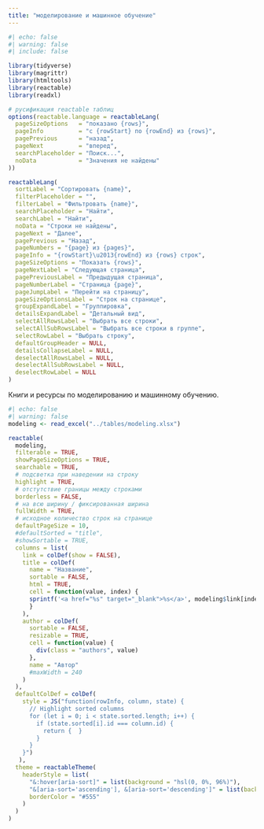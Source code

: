 ```yaml
---
title: "моделирование и машинное обучение"
---
```


```r
#| echo: false
#| warning: false
#| include: false

library(tidyverse)
library(magrittr)
library(htmltools)
library(reactable)
library(readxl)

# русификация reactable таблиц
options(reactable.language = reactableLang(
  pageSizeOptions   = "показано {rows}",
  pageInfo          = "с {rowStart} по {rowEnd} из {rows}",
  pagePrevious      = "назад",
  pageNext          = "вперед",
  searchPlaceholder = "Поиск...",
  noData            = "Значения не найдены"
))

reactableLang(
  sortLabel = "Сортировать {name}",
  filterPlaceholder = "",
  filterLabel = "Фильтровать {name}",
  searchPlaceholder = "Найти",
  searchLabel = "Найти",
  noData = "Строки не найдены",
  pageNext = "Далее",
  pagePrevious = "Назад",
  pageNumbers = "{page} из {pages}",
  pageInfo = "{rowStart}\u2013{rowEnd} из {rows} строк",
  pageSizeOptions = "Показать {rows}",
  pageNextLabel = "Следующая страница",
  pagePreviousLabel = "Предыдущая страница",
  pageNumberLabel = "Страница {page}",
  pageJumpLabel = "Перейти на страницу",
  pageSizeOptionsLabel = "Строк на странице",
  groupExpandLabel = "Группировка",
  detailsExpandLabel = "Детальный вид",
  selectAllRowsLabel = "Выбрать все строки",
  selectAllSubRowsLabel = "Выбрать все строки в группе",
  selectRowLabel = "Выбрать строку",
  defaultGroupHeader = NULL,
  detailsCollapseLabel = NULL,
  deselectAllRowsLabel = NULL,
  deselectAllSubRowsLabel = NULL,
  deselectRowLabel = NULL
)
```

::: {.column-page-inset-right}

Книги и ресурсы по моделированию и машинному обучению.

```r
#| echo: false
#| warning: false
modeling <- read_excel("../tables/modeling.xlsx")

reactable(
  modeling, 
  filterable = TRUE,
  showPageSizeOptions = TRUE, 
  searchable = TRUE,
  # подсветка при наведении на строку
  highlight = TRUE,
  # отстутствие границы между строками
  borderless = FALSE,
  # на всю ширину / фиксированная ширина
  fullWidth = TRUE,
  # исходное количество строк на странице
  defaultPageSize = 10,
  #defaultSorted = "title",
  #showSortable = TRUE,
  columns = list( 
    link = colDef(show = FALSE),
    title = colDef(
      name = "Название",
      sortable = FALSE,
      html = TRUE, 
      cell = function(value, index) {
      sprintf('<a href="%s" target="_blank">%s</a>', modeling$link[index], value)
      }
    ),
    author = colDef(
      sortable = FALSE,
      resizable = TRUE,
      cell = function(value) {
        div(class = "authors", value)
      },
      name = "Автор"
      #maxWidth = 240
    )
  ),
  defaultColDef = colDef(
    style = JS("function(rowInfo, column, state) {
      // Highlight sorted columns
      for (let i = 0; i < state.sorted.length; i++) {
        if (state.sorted[i].id === column.id) {
          return {  }
        }
      }
    }")
   ),
  theme = reactableTheme(
    headerStyle = list(
      "&:hover[aria-sort]" = list(background = "hsl(0, 0%, 96%)"),
      "&[aria-sort='ascending'], &[aria-sort='descending']" = list(background = "hsl(0, 0%, 96%)"),
      borderColor = "#555"
    )
  )
)
```

:::